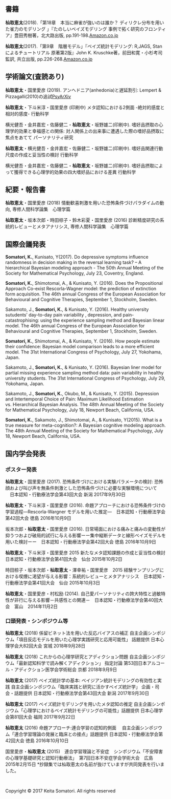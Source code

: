 <br />
<br />


## 書籍

**杣取恵太**(2018).「第18章　本当に麻雀が強いのは誰か？
ディリクレ分布を用いた雀力のモデリング 」『たのしいベイズモデリング 事例で拓く研究のフロンティア』豊田秀樹著，北大路出版, pp.191-198.[Amazon.co.jp](https://www.amazon.co.jp/%E3%81%9F%E3%81%AE%E3%81%97%E3%81%84%E3%83%99%E3%82%A4%E3%82%BA%E3%83%A2%E3%83%87%E3%83%AA%E3%83%B3%E3%82%B0-%E4%BA%8B%E4%BE%8B%E3%81%A7%E6%8B%93%E3%81%8F%E7%A0%94%E7%A9%B6%E3%81%AE%E3%83%95%E3%83%AD%E3%83%B3%E3%83%86%E3%82%A3%E3%82%A2-%E8%B1%8A%E7%94%B0-%E7%A7%80%E6%A8%B9/dp/4762830402)

**杣取恵太**(2017).「第9章　階層モデル」『ベイズ統計モデリング: R,JAGS, Stanによるチュートリアル 原著第2版』John K. Kruschke著，前田和寛・小杉考司監訳, 共立出版, pp.226-268.[Amazon.co.jp](https://www.amazon.co.jp/%E3%83%99%E3%82%A4%E3%82%BA%E7%B5%B1%E8%A8%88%E3%83%A2%E3%83%87%E3%83%AA%E3%83%B3%E3%82%B0-R-JAGS-Stan%E3%81%AB%E3%82%88%E3%82%8B%E3%83%81%E3%83%A5%E3%83%BC%E3%83%88%E3%83%AA%E3%82%A2%E3%83%AB-%E5%8E%9F%E8%91%97%E7%AC%AC2%E7%89%88/dp/4320113160)

## 学術論文(査読あり)

**杣取恵太**・国里愛彦 (2019). アンヘドニア(anhedonia)と遅延割引: Lempert & Pizzagalli(2010)の追試[PsyArXiv](https://psyarxiv.com/4zbc5)

**杣取恵太**・下斗米淳・国里愛彦 (印刷中) メタ認知における2側面 -絶対的感度と相対的感度- 行動科学

横光健吾・金井嘉宏・佐藤健二・**杣取恵太**・坂野雄二(印刷中). 嗜好品摂取の心理学的効果と幸福感との関係: 対人関係上の出来事に遭遇した際の嗜好品摂取に焦点をあてて パーソナリティ研究

**杣取恵太**・横光健吾・金井嘉宏・佐藤健二・坂野雄二(印刷中). 嗜好品関連行動尺度の作成と妥当性の検討 行動科学

横光健吾・金井嘉宏・佐藤健二・**杣取恵太**・坂野雄二(印刷中). 嗜好品摂取によって獲得できる心理学的効果の四大嗜好品における差異 行動科学

## 紀要・報告書

**杣取恵太**・国里愛彦 (2018) 情動歓喜刺激を用いた恐怖条件づけパラダイムの動向, 専修人間科学論集　心理学篇

**杣取恵太**・坂本次郎・時田椋子・鈴木彩夏・国里愛彦 (2016) 診断精度研究の系統的レビューとメタアナリシス, 専修人間科学論集　心理学篇


## 国際会議発表

**Somatori, K.**, Kunisato, Y(2017). Do depressive symptoms influence randomness in decision making in the reversal learning task? – A hierarchical Bayesian modeling approach - The 50th Annual Meeting of the Society for Mathematical Psychology, July 23, Coventry, England.

**Somatori, K.**, Shimotomai, A., & Kunisato, Y. (2016). Does the Propositional Approach Co-exist Rescorla-Wagner model: the prediction of extinction form acquisition. The 46th annual Congress of the European Association for Behavioural and Cognitive Therapies, September 1, Stockholm, Sweden.

Sakamoto, J., **Somatori, K.**, & Kunisato, Y. (2016). Healthy university sutudents' day-to-day pain variability , depression, and pain-catastrophising: using the experience sampling method and Bayesian linear model. The 46th annual Congress of the European Association for Behavioural and Cognitive Therapies, September 1, Stockholm, Sweden.

**Somatori, K.**, Shimotomai, A., & Kunisato, Y. (2016). How people estimate their confidence: Bayesian model comparison leads to a more efficient model. The 31st International Congress of Psychology, July 27, Yokohama, Japan.

Sakamoto, J., **Somatori, K.**, & Kunisato, Y. (2016). Bayesian liner model for partial missing experience sampling method data: pain variability in healthy university students. The 31st International Congress of Psychology, July 29, Yokohama, Japan.

Sakamoto, J., **Somatori, K.**, Okubo, M., & Kunisato, Y. (2015). Depression and Intertemporal Choice of Pain: Maximum Likelihood Estimation vs. Hierarchical Bayesian Analysis. The 48th Annual Meeting of the Society for Mathematical Psychology, July 18, Newport Beach, California, USA.

**Somatori, K.**, Sakamoto, J., Shimotomai, A., & Kunisato, Y(2015). What is a true measure for meta-cognition?: A Bayesian cognitive modeling approach. The 48th Annual Meeting of the Society for Mathematical Psychology, July 18, Newport Beach, California, USA.

## 国内学会発表

### ポスター発表

**杣取恵太**・国里愛彦 (2017). 恐怖条件づけにおける実験パラメータの検討:
恐怖顔および叫び声を無条件刺激とした恐怖条件づけに必要な実験環境について
　日本認知・行動療法学会第43回大会 新潟 2017年9月30日

**杣取恵太**・下斗米淳・国里愛彦 (2016). 命題アプローチにおける恐怖条件づけの学習過程―Rescorla-Wargner モデルを用いた推定―　日本認知・行動療法学会第42回大会 徳島 2016年10月9日

坂本次郎・**杣取恵太**・国里愛彦 (2016). 日常場面における痛みと痛みの変動性が抑うつおよび破局的試行に与える影響ーー集中縦断データと線形ベイズモデルを用いた検討ーー　日本認知・行動療法学会第42回大会 徳島 2016年10月9日

**杣取恵太**・下斗米淳・国里愛彦 2015 新たなメタ認知課題の作成と妥当性の検討 日本認知・行動療法学会第41回大会　仙台 2015年10月2日

時田椋子・坂本次郎・**杣取恵太**・澤幸祐・国里愛彦　2015 経験サンプリングにおける喫煙に渇望が与える影響：系統的レビューとメタアナリシス　日本認知・行動療法学会第41回大会　仙台 2015年10月3日

**杣取恵太**・国里愛彦・村松励 (2014). 自己愛パーソナリティの誇大特性と過敏特性が非行に与える影響－共感性との関連－　日本認知・行動療法学会第40回大会　富山　2014年11月2日

### 口頭発表・シンポジウム等

**杣取恵太** (2018) 係留ビネット法を用いた反応バイアスの補正
自主企画シンポジウム「項目反応モデルを用いた心理学実践研究と応用可能性」 話題提供 日本心理学会大82回大会 宮城 2018年9月28日

**杣取恵太** (2018) これからの心理学研究とアディクション問題
自主企画シンポジウム「最新認知科学で読み解くアディクション」 指定討論 第53回日本アルコール・アディクション医学会学術総会 京都 2018年9月9日

**杣取恵太** (2017) ベイズ統計学の基本: 
ベイジアン統計モデリングの有効性と実践
自主企画シンポジウム「臨床実践と研究に活かすベイズ統計学」 企画・司会・話題提供 日本認知・行動療法学会第43回大会 新潟 2017年9月30日

**杣取恵太** (2017) ベイズ統計モデリングを用いたメタ認知の推定
自主企画シンポジウム「心理学におけるベイズ統計モデリングの可能性」話題提供 日本心理学会第81回大会 福岡 2017年9月22日

**杣取恵太** (2016) 命題アプローチ:連合学習の認知的側面　
自主企画シンポジウム「連合学習理論の発展と臨床との接点」話題提供 日本認知・行動療法学会第42回大会 徳島 2016年10月10日

国里愛彦・**杣取恵太** (2015)　連合学習理論と不安症　シンポジウム「不安障害の心理学基礎研究と認知行動療法」　第7回日本不安症学会学術大会　広島　2015年2月15日 *抄録集では杣取恵太の名前が抜けていますが共同発表を行いました。


<br />
<p>Copyright &copy; 2017 Keita Somatori. All rights reserved </p>